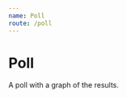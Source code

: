 ```yaml
---
name: Poll
route: /poll
---
```



# Poll

A poll with a graph of the results.

<PropsTable of={Poll} />

<Playground>
    <Poll
      poll={[
        {
          choice: 'Lorem ipsum dolor sit amet, consetetur sadipscing elitr, sed diam nonumy eirmod tempor invidunt ut labore et dolore magna aliquyam erat, sed diam voluptua. At vero eos et accusam et justo duo dolores et ea rebum.',
          votes: 10,
        },
        {
          choice: 'Covel. Stet clita kasd gubergren, no sea takimata sanctus est Lorem ipsum dolor sit amet.',
          votes: 90,
        },
        {
          choice: 'Feast',
          votes: 30,
        },
        {
          choice: 'Bruin Plate',
          votes: 40,
        }
      ]}
      question={"There's a lot going on at UCLA. Tuition hikes, protests, and more fun things. That's why we're asking you this question. What's your favorite dining hall?"}
      hasVoted={false}
      legend={"Number of Students"}
    />
</Playground>

